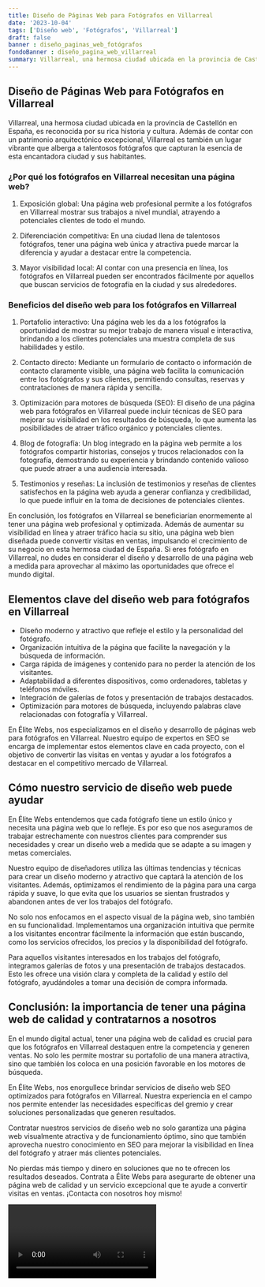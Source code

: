 ```yaml
---
title: Diseño de Páginas Web para Fotógrafos en Villarreal
date: '2023-10-04'
tags: ['Diseño web', 'Fotógrafos', 'Villarreal']
draft: false
banner : diseño_paginas_web_fotógrafos
fondoBanner : diseño_pagina_web_villarreal
summary: Villarreal, una hermosa ciudad ubicada en la provincia de Castellón en España, es reconocida por su rica historia y cultura. Además de contar con un patrimonio arquitectónico excepcional, Villarreal es también un lugar vibrante que alberga a talentosos fotógrafos que capturan la esencia de esta encantadora ciudad y sus habitantes.
---
```


## Diseño de Páginas Web para Fotógrafos en Villarreal

Villarreal, una hermosa ciudad ubicada en la provincia de Castellón en España, es reconocida por su rica historia y cultura. Además de contar con un patrimonio arquitectónico excepcional, Villarreal es también un lugar vibrante que alberga a talentosos fotógrafos que capturan la esencia de esta encantadora ciudad y sus habitantes.

### ¿Por qué los fotógrafos en Villarreal necesitan una página web?

1. Exposición global: Una página web profesional permite a los fotógrafos en Villarreal mostrar sus trabajos a nivel mundial, atrayendo a potenciales clientes de todo el mundo.

2. Diferenciación competitiva: En una ciudad llena de talentosos fotógrafos, tener una página web única y atractiva puede marcar la diferencia y ayudar a destacar entre la competencia.

3. Mayor visibilidad local: Al contar con una presencia en línea, los fotógrafos en Villarreal pueden ser encontrados fácilmente por aquellos que buscan servicios de fotografía en la ciudad y sus alrededores.

### Beneficios del diseño web para los fotógrafos en Villarreal

1. Portafolio interactivo: Una página web les da a los fotógrafos la oportunidad de mostrar su mejor trabajo de manera visual e interactiva, brindando a los clientes potenciales una muestra completa de sus habilidades y estilo.

2. Contacto directo: Mediante un formulario de contacto o información de contacto claramente visible, una página web facilita la comunicación entre los fotógrafos y sus clientes, permitiendo consultas, reservas y contrataciones de manera rápida y sencilla.

3. Optimización para motores de búsqueda (SEO): El diseño de una página web para fotógrafos en Villarreal puede incluir técnicas de SEO para mejorar su visibilidad en los resultados de búsqueda, lo que aumenta las posibilidades de atraer tráfico orgánico y potenciales clientes.

4. Blog de fotografía: Un blog integrado en la página web permite a los fotógrafos compartir historias, consejos y trucos relacionados con la fotografía, demostrando su experiencia y brindando contenido valioso que puede atraer a una audiencia interesada.

5. Testimonios y reseñas: La inclusión de testimonios y reseñas de clientes satisfechos en la página web ayuda a generar confianza y credibilidad, lo que puede influir en la toma de decisiones de potenciales clientes.

En conclusión, los fotógrafos en Villarreal se beneficiarían enormemente al tener una página web profesional y optimizada. Además de aumentar su visibilidad en línea y atraer tráfico hacia su sitio, una página web bien diseñada puede convertir visitas en ventas, impulsando el crecimiento de su negocio en esta hermosa ciudad de España. Si eres fotógrafo en Villarreal, no dudes en considerar el diseño y desarrollo de una página web a medida para aprovechar al máximo las oportunidades que ofrece el mundo digital.

<GifSeo />

<Cta />

## Elementos clave del diseño web para fotógrafos en Villarreal

- Diseño moderno y atractivo que refleje el estilo y la personalidad del fotógrafo.
- Organización intuitiva de la página que facilite la navegación y la búsqueda de información.
- Carga rápida de imágenes y contenido para no perder la atención de los visitantes.
- Adaptabilidad a diferentes dispositivos, como ordenadores, tabletas y teléfonos móviles.
- Integración de galerías de fotos y presentación de trabajos destacados.
- Optimización para motores de búsqueda, incluyendo palabras clave relacionadas con fotografía y Villarreal.

En Élite Webs, nos especializamos en el diseño y desarrollo de páginas web para fotógrafos en Villarreal. Nuestro equipo de expertos en SEO se encarga de implementar estos elementos clave en cada proyecto, con el objetivo de convertir las visitas en ventas y ayudar a los fotógrafos a destacar en el competitivo mercado de Villarreal.

## Cómo nuestro servicio de diseño web puede ayudar

En Élite Webs entendemos que cada fotógrafo tiene un estilo único y necesita una página web que lo refleje. Es por eso que nos aseguramos de trabajar estrechamente con nuestros clientes para comprender sus necesidades y crear un diseño web a medida que se adapte a su imagen y metas comerciales.

Nuestro equipo de diseñadores utiliza las últimas tendencias y técnicas para crear un diseño moderno y atractivo que captará la atención de los visitantes. Además, optimizamos el rendimiento de la página para una carga rápida y suave, lo que evita que los usuarios se sientan frustrados y abandonen antes de ver los trabajos del fotógrafo.

No solo nos enfocamos en el aspecto visual de la página web, sino también en su funcionalidad. Implementamos una organización intuitiva que permite a los visitantes encontrar fácilmente la información que están buscando, como los servicios ofrecidos, los precios y la disponibilidad del fotógrafo.

Para aquellos visitantes interesados en los trabajos del fotógrafo, integramos galerías de fotos y una presentación de trabajos destacados. Esto les ofrece una visión clara y completa de la calidad y estilo del fotógrafo, ayudándoles a tomar una decisión de compra informada.

## Conclusión: la importancia de tener una página web de calidad y contratarnos a nosotros

En el mundo digital actual, tener una página web de calidad es crucial para que los fotógrafos en Villarreal destaquen entre la competencia y generen ventas. No solo les permite mostrar su portafolio de una manera atractiva, sino que también los coloca en una posición favorable en los motores de búsqueda.

En Élite Webs, nos enorgullece brindar servicios de diseño web SEO optimizados para fotógrafos en Villarreal. Nuestra experiencia en el campo nos permite entender las necesidades específicas del gremio y crear soluciones personalizadas que generen resultados.

Contratar nuestros servicios de diseño web no solo garantiza una página web visualmente atractiva y de funcionamiento óptimo, sino que también aprovecha nuestro conocimiento en SEO para mejorar la visibilidad en línea del fotógrafo y atraer más clientes potenciales.

No pierdas más tiempo y dinero en soluciones que no te ofrecen los resultados deseados. Contrata a Élite Webs para asegurarte de obtener una página web de calidad y un servicio excepcional que te ayude a convertir visitas en ventas. ¡Contacta con nosotros hoy mismo!

<Video />

<CtaBot job='Fotógrafos' city='Villarreal'/>

<Gmaps query='Villarreal+españa+maps' />